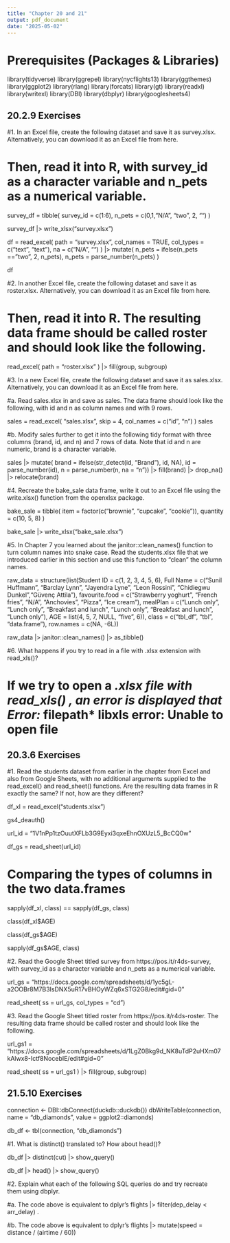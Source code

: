 ---
title: "Chapter 20 and 21"
output: pdf_document
date: "2025-05-02"
---
# Prerequisites (Packages & Libraries)

library(tidyverse)
library(ggrepel)
library(nycflights13)
library(ggthemes)
library(ggplot2)
library(rlang)
library(forcats)
library(gt)
library(readxl)
library(writexl)
library(DBI)
library(dbplyr)
library(googlesheets4)

## 20.2.9 Exercises
#1. In an Excel file, create the following dataset and save it as survey.xlsx. Alternatively, you can download it as an Excel file from here.

# Then, read it into R, with survey_id as a character variable and n_pets as a numerical variable.

survey_df = tibble(
  survey_id = c(1:6),
  n_pets = c(0,1,"N/A", "two", 2, "")
)

survey_df |>
  write_xlsx("survey.xlsx")

df = read_excel(
  path = "survey.xlsx",
  col_names = TRUE,
  col_types = c("text", "text"),
  na = c("N/A", "")
  ) |>
  mutate(
    n_pets = ifelse(n_pets == "two", 2, n_pets),
    n_pets = parse_number(n_pets)
    )

df

#2. In another Excel file, create the following dataset and save it as roster.xlsx. Alternatively, you can download it as an Excel file from here.

# Then, read it into R. The resulting data frame should be called roster and should look like the following.

read_excel(
  path = "roster.xlsx"
  ) |>
  fill(group, subgroup)

#3. In a new Excel file, create the following dataset and save it as sales.xlsx. Alternatively, you can download it as an Excel file from here.

#a. Read sales.xlsx in and save as sales. The data frame should look like the following, with id and n as column names and with 9 rows.

sales = read_excel(
      "sales.xlsx",
      skip = 4,
      col_names = c("id", "n")
    )
    sales

#b. Modify sales further to get it into the following tidy format with three columns (brand, id, and n) and 7 rows of data. Note that id and n are numeric, brand is a character variable.

sales |>
      mutate(
        brand = ifelse(str_detect(id, "Brand"), id, NA),
        id = parse_number(id),
        n = parse_number(n, na = "n")) |>
      fill(brand) |>
      drop_na() |>
      relocate(brand)

#4. Recreate the bake_sale data frame, write it out to an Excel file using the write.xlsx() function from the openxlsx package.

bake_sale = tibble(
  item = factor(c("brownie", "cupcake", "cookie")),
  quantity = c(10, 5, 8)
)

bake_sale |>
  write_xlsx("bake_sale.xlsx")

#5. In Chapter 7 you learned about the janitor::clean_names() function to turn column names into snake case. Read the students.xlsx file that we introduced earlier in this section and use this function to “clean” the column names.

raw_data = structure(list(Student ID = c(1, 2, 3, 4, 5, 6), Full Name = c("Sunil Huffmann", "Barclay Lynn", "Jayendra Lyne", "Leon Rossini", "Chidiegwu Dunkel","Güvenç Attila"), favourite.food = c("Strawberry yoghurt", "French fries", "N/A", "Anchovies", "Pizza", "Ice cream"), mealPlan = c("Lunch only", "Lunch only", "Breakfast and lunch", "Lunch only", "Breakfast and lunch", "Lunch only"), AGE = list(4, 5, 7, NULL, "five", 6)), class = c("tbl_df", "tbl", "data.frame"), row.names = c(NA, -6L))

raw_data |>
  janitor::clean_names() |>
  as_tibble()

#6. What happens if you try to read in a file with .xlsx extension with read_xls()?

# If we try to open a *.xlsx file with read_xls() , an error is displayed that Error: *filepath* libxls error: Unable to open file

## 20.3.6 Exercises

#1. Read the students dataset from earlier in the chapter from Excel and also from Google Sheets, with no additional arguments supplied to the read_excel() and read_sheet() functions. Are the resulting data frames in R exactly the same? If not, how are they different?

df_xl = read_excel("students.xlsx")

gs4_deauth()

url_id = "1V1nPp1tzOuutXFLb3G9Eyxi3qxeEhnOXUzL5_BcCQ0w"

df_gs = read_sheet(url_id)

# Comparing the types of columns in the two data.frames
sapply(df_xl, class) == sapply(df_gs, class)

class(df_xl$AGE)

class(df_gs$AGE)

sapply(df_gs$AGE, class)

#2. Read the Google Sheet titled survey from https://pos.it/r4ds-survey, with survey_id as a character variable and n_pets as a numerical variable.

url_gs = "https://docs.google.com/spreadsheets/d/1yc5gL-a2OOBr8M7B3IsDNX5uR17vBHOyWZq6xSTG2G8/edit#gid=0"

read_sheet(
  ss = url_gs,
  col_types = "cd")

#3. Read the Google Sheet titled roster from https://pos.it/r4ds-roster. The resulting data frame should be called roster and should look like the following.

url_gs1 = "https://docs.google.com/spreadsheets/d/1LgZ0Bkg9d_NK8uTdP2uHXm07kAlwx8-Ictf8NocebIE/edit#gid=0"

read_sheet(
  ss = url_gs1
) |>
fill(group, subgroup)  

## 21.5.10 Exercises

connection <- DBI::dbConnect(duckdb::duckdb())
dbWriteTable(connection, name = "db_diamonds", value = ggplot2::diamonds)

db_df <- tbl(connection, "db_diamonds")

#1. What is distinct() translated to? How about head()?

db_df |>
  distinct(cut) |>
  show_query()

db_df |>
  head() |>
  show_query()

#2. Explain what each of the following SQL queries do and try recreate them using dbplyr.

#a. The code above is equivalent to dplyr's flights |> filter(dep_delay < arr_delay) .

#b. The code above is equivalent to dplyr's flights |> mutate(speed = distance / (airtime / 60))